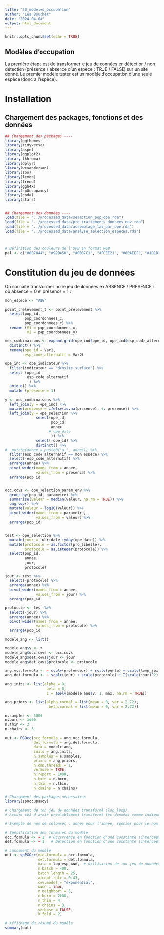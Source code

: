 ```yaml
---
title: "20_modeles_occupation"
author: "Léa Bouchet"
date: "2024-04-08"
output: html_document
---
```


```r
knitr::opts_chunk$set(echo = TRUE)
```

## Modèles d'occupation

La première étape est de transformer le jeu de données en détection / non détection (présence / absence d'un espèce : TRUE / FALSE) sur un site donné. Le premier modèle tester est un modèle d'occupation d'une seule espèce (donc à l'espèce).



# Installation 

## Chargement des packages, fonctions et des données 

```r

## Chargement des packages ----
library(ggthemes)
library(tidyverse)
library(aspe)
library(ggplot2)
library (khroma)
library(dplyr)
library(wesanderson)
library(zoo)
library(lemon)
library(trend)
library(ggh4x)
library(spOccupancy)
library(coda)
library(stars)


## Chargement des données ----
load(file = "../processed_data/selection_pop_ope.rda")
load(file = "../processed_data/pre_traitements_donnees_env.rda")
load(file = "../processed_data/assemblage_tab_par_ope.rda")
load(file = "../processed_data/analyse_selection_especes.rda")



# Définition des couleurs de l'OFB en format RGB
pal <- c("#007844", "#92D050", "#0087C1", "#FCEE21", "#00AEEF", "#1D1D1B", "#A97B30", "#B9D9EB")
```

# Constitution du jeu de données

On souhaite transformer notre jeu de données en ABSENCE / PRESENCE : où absence = 0 et présence = 1 : 

```r
mon_espece <- "ANG"

point_prelevement_t <- point_prelevement %>% 
  select(pop_id,
         pop_coordonnees_x,
         pop_coordonnees_y) %>% 
  rename (V1 = pop_coordonnees_x,
          V2 = pop_coordonnees_y)

mes_combinaisons <- expand.grid(ope_ind$ope_id, ope_ind$esp_code_alternatif) %>% 
  distinct() %>% 
  rename(ope_id = Var1,
         esp_code_alternatif = Var2)

ope_ind <- ope_indicateur %>% 
  filter(indicateur == "densite_surface") %>% 
  select (ope_id,
          esp_code_alternatif
           ) %>% 
  unique() %>% 
  mutate (presence = 1)

y <- mes_combinaisons %>% 
  left_join(y = ope_ind) %>% 
  mutate(presence = ifelse(is.na(presence), 0, presence)) %>% 
  left_join(y = ope_selection %>% 
              select(ope_id,
                     pop_id,
                     annee
                    # ope_date
                     )) %>% 
              select(-ope_id) %>% 
              distinct() %>% 
#  mutate(annee = paste0("a_", annee)) %>% 
  filter(esp_code_alternatif == mon_espece) %>% 
  select(-esp_code_alternatif) %>% 
  arrange(annee) %>% 
  pivot_wider(names_from = annee,
              values_from = presence) %>% 
  arrange(pop_id)


occ.covs <- ope_selection_param_env %>% 
  group_by(pop_id, parametre) %>% 
  summarise(valeur = median(valeur, na.rm = TRUE)) %>% 
  ungroup() %>% 
  mutate(valeur = log10(valeur)) %>% 
  pivot_wider(names_from = parametre,
              values_from = valeur) %>% 
  arrange(pop_id)
  

test <- ope_selection %>% 
  mutate(jour = lubridate::yday(ope_date)) %>% 
  mutate(protocole = as.factor(pro_libelle),
         protocole = as.integer(protocole)) %>% 
  select(pop_id,
         annee,
         jour,
         protocole)

jour <- test %>% 
  select(-protocole) %>% 
  arrange(annee) %>% 
  pivot_wider(names_from = annee,
              values_from = jour) %>% 
  arrange(pop_id)

protocole <- test %>% 
  select(-jour) %>% 
  arrange(annee) %>% 
  pivot_wider(names_from = annee,
              values_from = protocole) %>% 
  arrange(pop_id)

modele_ang <- list()

modele_ang$y <- y
modele_ang$occ.covs <- occ.covs
modele_ang$det.covs$jour <- jour
modele_ang$det.covs$protocole <- protocole
```


```r
ang.occ.formula <- ~ scale(profondeur) + scale(pente) + scale(temp_juillet)
ang.det.formula <- ~ scale(jour) + scale(protocole) + I(scale(jour)^2)
```

```r
ang.inits <- list(alpha = 0, 
                   beta = 0, 
                   z = apply(modele_ang$y, 1, max, na.rm = TRUE))
```

```r
ang.priors <- list(alpha.normal = list(mean = 0, var = 2.72), 
                    beta.normal = list(mean = 0, var = 2.72))
```

```r
n.samples <- 5000
n.burn <- 3000
n.thin <- 2
n.chains <- 3
```

```r
out <- PGOcc(occ.formula = ang.occ.formula, 
             det.formula = ang.det.formula, 
             data = modele_ang, 
             inits = ang.inits, 
             n.samples = n.samples, 
             priors = ang.priors, 
             n.omp.threads = 1, 
             verbose = TRUE, 
             n.report = 1000, 
             n.burn = n.burn, 
             n.thin = n.thin, 
             n.chains = n.chains)
```



```r
# Chargement des packages nécessaires
library(spOccupancy)

# Chargement de ton jeu de données transformé (lop_long)
# Assure-toi d'avoir préalablement transformé tes données comme indiqué précédemment

# Exemple de nom de colonnes : annee pour l'année, species pour le nom de l'espèce, presence_absence pour la présence/absence

# Spécification des formules du modèle
occ.formula <- ~ 1  # Occurrence en fonction d'une constante (intercept)
det.formula <- ~ 1   # Détection en fonction d'une constante (intercept)

# Lancement du modèle
out <- spPGOcc(occ.formula = occ.formula,
               det.formula = det.formula,
               data = lop_esp_ANG,  # Utilisation de ton jeu de données transformé
               n.batch = 400,
               batch.length = 25,
               accept.rate = 0.43,
               cov.model = "exponential",
               NNGP = TRUE,
               n.neighbors = 5,
               n.burn = 2000,
               n.thin = 4,
               n.chains = 3,
               verbose = FALSE,
               k.fold = 2)

# Affichage du résumé du modèle
summary(out)

```



